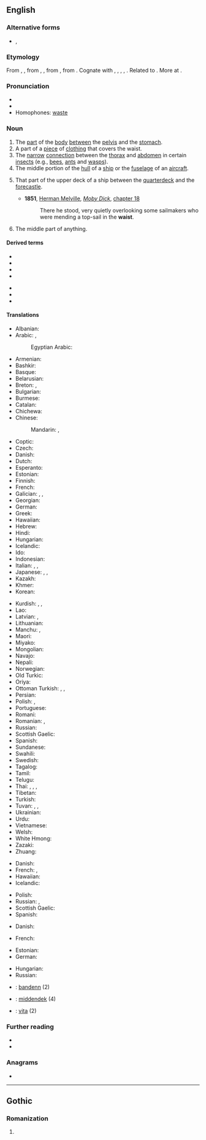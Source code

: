 ==English==

===Alternative forms===
* {{l|en|waste}}, {{l|en|wast}} {{qualifier|obsolete}}

===Etymology===
From {{etyl|enm|en}} {{m|enm|waste}}, {{m|enm|wast||stature, waist}}, from {{etyl|ang|en}} {{m|ang|*wǣst}}, {{m|ang|*wǣxt}}, from {{etyl|gem-pro|en}} {{m|gem-pro|*wahstuz||growth, development, stature, build}}, from {{etyl|ine-pro|en}} {{m|ine-pro|*h₂weg-|*h₂weg-s-|to multiply, increase}}. Cognate with {{cog|gmh|wahst||growth}}, {{cog|da|vækst||growth}}, {{cog|sv|växt||growth, development, size}}, {{cog|is|vöxtur||growth}}, {{cog|got|𐍅𐌰𐌷𐍃𐍄𐌿𐍃||growth}}. Related to {{cog|ang|weaxan||to grow, increase}}. More at {{l|en|wax}}.

===Pronunciation===
* {{IPA|/weɪst/|lang=en}}
* {{rhymes|eɪst|lang=en}}
* Homophones: [[waste]]

===Noun===
{{en-noun}}

# The [[part]] of the [[body]] [[between]] the [[pelvis]] and the [[stomach]].
# A part of a [[piece]] of [[clothing]] that covers the waist.
# The [[narrow]] [[connection]] between the [[thorax]] and [[abdomen]] in certain [[insect]]s (e.g., [[bee]]s, [[ant]]s and [[wasp]]s).
# The middle portion of the [[hull]] of a [[ship]] or the [[fuselage]] of an [[aircraft]].
# {{lb|en|nautical}} That part of the upper deck of a ship between the [[quarterdeck]] and the [[forecastle]].
#* '''1851''', [[w:Herman Melville|Herman Melville]], ''[[w:Moby Dick|Moby Dick]]'', [[s:Moby-Dick/Chapter 18|chapter 18]]
#*: There he stood, very quietly overlooking some sailmakers who were mending a top-sail in the '''waist'''.
# {{lb|en|obsolete}} The middle part of anything.
#: {{rfquotek|Shakespeare}} <!--who used it for the middle of a musical instrument, and of a period of time-->

====Derived terms====
{{rel-top|terms derived from waist}}
* {{l|en|pantywaist}}
* {{l|en|waistband}}
* {{l|en|waist cincher}}
* {{l|en|waistcoat}}
{{rel-mid}}
* {{l|en|waistless}}
* {{l|en|waistline}}
* {{l|en|wasp waist}}
{{rel-bottom}}

====Translations====
{{trans-top|part of the body between the pelvis and the stomach}}
* Albanian: {{t+|sq|bel|m}}
* Arabic: {{t|ar|خَصْر|m}}, {{t|ar|وَسَط|m}}
*: Egyptian Arabic: {{t|arz|وسط|m|tr=weṣṭ|sc=Arab}}
* Armenian: {{t-needed|hy}}
* Bashkir: {{t|ba|бил|sc=Cyrl}}
* Basque: {{t-needed|eu}}
* Belarusian: {{t|be|та́лія|f|sc=Cyrl}}
* Breton: {{t+|br|dargreiz|m}}, {{t+|br|bandenn|f}}
* Bulgarian: {{t|bg|та́лия|f|sc=Cyrl}}
* Burmese: {{t+|my|ခါး}}
* Catalan: {{t|ca|cintura|f}}
* Chichewa: {{t|ny|chiuno}}
* Chinese:
*: Mandarin: {{t+|cmn|腰|tr=yāo|sc=Hani}}, {{t+|cmn|腰部|tr=yāobù|sc=Hani}}
* Coptic: {{t|cop|ϯⲡⲓ|f}}
* Czech: {{t+|cs|pas|m}}
* Danish: {{t|da|talje|c}}
* Dutch: {{t+|nl|middel|n}}
* Esperanto: {{t+|eo|talio}}
* Estonian: {{t|et|vöökoht}}
* Finnish: {{t+|fi|vyötärö}}
* French: {{t+|fr|taille|f}}
* Galician: {{t+|gl|cintura|f}}, {{t+|gl|van|m}}, {{t|gl|cós|m}}
* Georgian: {{t+|ka|წელი}}
* German: {{t+|de|Taille|f}}
* Greek: {{t+|el|μέση|f}}
* Hawaiian: {{t|haw|pūhaka}}
* Hebrew: {{t+|he|מֹתֶן|tr=moten|m}}
* Hindi: {{t+|hi|कमर|f|sc=Deva}}
* Hungarian: {{t+|hu|derék}}
* Icelandic: {{t+|is|mitti|n}}
* Ido: {{t+|io|tayo}}
* Indonesian: {{t+|id|pinggang}}
* Italian: {{t+|it|vita|f}}, {{t+|it|cintura|f}}, {{t+|it|cintola|f}}
* Japanese: {{t|ja|胴のくびれ|tr=どうのくびれ, dō-no kubire}}, {{t+|ja|腰部|tr=ようぶ, yōbu}}, {{t|ja|胴回り|tr=どうまわり, dōmawari}}
* Kazakh: {{t|kk|бел|sc=Cyrl}}
* Khmer: {{t+|km|ចង្កេះ|tr=cɑŋkeh|sc=Khmr}}
* Korean: {{t+|ko|허리}}
{{trans-mid}}
* Kurdish: {{t+|ku|navteng|f}}, {{t+|ku|newq|f}}, {{t+|ku|که‌مه‌ر|sc=ku-Arab}}
* Lao: {{t+|lo|ແອວ|sc=Laoo}}
* Latvian: {{t|lv|viduklis|m}}, {{t|lv|jostasvieta|f}}
* Lithuanian: {{t-needed|lt}}
* Manchu: {{t|mnc|dara}}, {{t|mnc|darama}}
* Maori: {{t-needed|mi}}
* Miyako: {{t|mvi|ヨーラ|tr=jōra}}
* Mongolian: {{t+|mn|бэлхүүс|sc=Cyrl}}
* Navajo: {{t|nv|anííʼ}}
* Nepali: {{t-needed|ne}}
* Norwegian: {{t|no|midje}}
* Old Turkic: {{t|otk|𐰋𐰃𐰠|tr=bél}}
* Oriya: {{t-needed|or}}
* Ottoman Turkish: {{t|ota|بل|tr=bel|sc=ota-Arab}}, {{t|ota|بيل|tr=bîl|sc=ota-Arab}}, {{t|ota|کمر|tr=kemer|sc=ota-Arab}}
* Persian: {{t+|fa|كمر|tr=kamar|sc=fa-Arab}}
* Polish: {{t+|pl|talia|f}}, {{t+|pl|pas|m}}
* Portuguese: {{t+|pt|cintura|f}}
* Romani: {{t|rom|mashkar|m}}
* Romanian: {{t+|ro|mijloc}}, {{t+|ro|talie}}
* Russian: {{t+|ru|та́лия|f}}
* Scottish Gaelic: {{t|gd|meadhan|m}}
* Spanish: {{t+|es|cintura|f}}
* Sundanese: {{t+|su|angkeng}}
* Swahili: {{t+|sw|kiuno}}
* Swedish: {{t+|sv|midja}}
* Tagalog: {{t+|tl|baywang}}
* Tamil: {{t+|ta|இடுப்பு|sc=Taml}}
* Telugu: {{t+|te|నడుము}}
* Thai: {{t+|th|เอว}}, {{t|th|สะเอว}}, {{t+|th|กะเอว}}, {{t|th|บั้นเอว}}
* Tibetan: {{t-needed|bo}}
* Turkish: {{t+|tr|bel}}
* Tuvan: {{t|tyv|бел кежик}}, {{t|tyv|бел кеш}}, {{t|tyv|бел кежи}}
* Ukrainian: {{t|uk|та́лія|f|sc=Cyrl}}
* Urdu: {{t|ur|کمر|f|tr=kamar|sc=ur-Arab}}
* Vietnamese: {{t-needed|vi}}
* Welsh: {{t|cy|gwasg|m}}
* White Hmong: {{t-needed|mww}}
* Zazaki: {{t|zza|mér}}
* Zhuang: {{t-needed|za}}
{{trans-bottom}}

{{trans-top|a part of a piece of clothing that covers the waist}}
* Danish: {{t|da|talje|c}}
* French: {{t+|fr|taille|f}}, {{t+|fr|ceinture|f}}
* Hawaiian: {{t|haw|pākana}}
* Icelandic: {{t+|is|mitti|n}}
{{trans-mid}}
* Polish: {{t+|pl|pas|m}}
* Russian: {{t+|ru|по́яс|m|sc=Cyrl}}, {{t+|ru|лиф|m|sc=Cyrl}} {{qualifier|bodice}}
* Scottish Gaelic: {{t|gd|meadhan|m}}
* Spanish: {{t+|es|cintura|f}}
{{trans-bottom}}

{{trans-top|the narrow connection between the thorax and abdomen in certain insects}}
* Danish: {{t|da|hvepsetalje|c}}
{{trans-mid}}
* French: {{t+|fr|taille|f}}
{{trans-bottom}}

{{trans-top|the middle portion of the hull of a ship or the fuselage of an aircraft}}
* Estonian: {{t|et|kesktekk}}
* German: {{t+|de|Rumpf|m}}
{{trans-mid}}
* Hungarian: {{t+|hu|törzs}}
* Russian: {{t+|ru|шкафут|m}}
{{trans-bottom}}

{{checktrans-top}}
* {{ttbc|br}}: [[bandenn]] {{g|f}} (2)
* {{ttbc|nl}}: [[middendek]] {{g|n}} (4)
{{trans-mid}}
* {{ttbc|it}}: [[vita#Italian|vita]] {{g|f}} (2)
{{trans-bottom}}

===Further reading===
* {{projectlink|1911|Waist}}
* {{projectlink|Wikipedia|Waist (disambiguation)|Waist}}

===Anagrams===
* {{anagrams|en|Swati|Waits|waits}}

----

==Gothic==

===Romanization===
{{got-rom}}

# {{got-romanization of|𐍅𐌰𐌹𐍃𐍄}}
